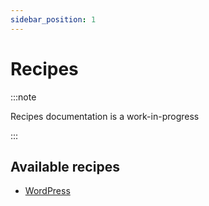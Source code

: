 ```yaml
---
sidebar_position: 1
---
```


# Recipes

:::note

Recipes documentation is a work-in-progress

:::

## Available recipes

- [WordPress](/recipes/wordpress/introduction)
